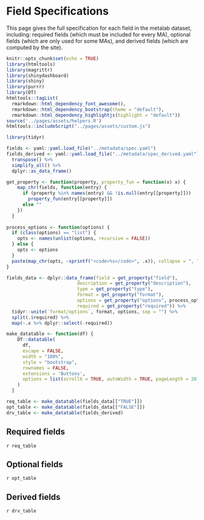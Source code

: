 # Field Specifications

This page gives the full specification for each field in the metalab dataset, including: required fields (which must be included for every MA), optional fields (which are only used for some MAs), and derived fields (which are computed by the site).

```r
knitr::opts_chunk$set(echo = TRUE)
library(htmltools)
library(magrittr)
library(shinydashboard)
library(shiny)
library(purrr)
library(DT)
htmltools::tagList(
  rmarkdown::html_dependency_font_awesome(),
  rmarkdown::html_dependency_bootstrap(theme = "default"),
  rmarkdown::html_dependency_highlightjs(highlight = "default"))
source('../pages/assets/helpers.R')
htmltools::includeScript("../pages/assets/custom.js")
```

```r
library(tidyr)

fields <- yaml::yaml.load_file("../metadata/spec.yaml")
fields_derived <- yaml::yaml.load_file("../metadata/spec_derived.yaml") %>%
  transpose() %>%
  simplify_all() %>%
  dplyr::as_data_frame()

get_property <- function(property, property_fun = function(x) x) {
    map_chr(fields, function(entry) {
      if (property %in% names(entry) && !is.null(entry[[property]]))
        property_fun(entry[[property]])
      else ""
    })
  }
  
process_options <- function(options) {
  if (class(options) == "list") {
    opts <- names(unlist(options, recursive = FALSE))
  } else {
    opts <- options
  }
  paste(map_chr(opts, ~sprintf("<code>%s</code>", .x)), collapse = ", ")
}

fields_data <- dplyr::data_frame(field = get_property("field"),
                          description = get_property("description"),
                          type = get_property("type"),
                          format = get_property("format"),
                          options = get_property("options", process_options),
                          required = get_property("required")) %>%
  tidyr::unite(`format/options`, format, options, sep = "") %>%
  split(.$required) %>%
  map(~.x %>% dplyr::select(-required))

make_datatable <- function(df) {
    DT::datatable(
      df,
      escape = FALSE,
      width = "100%",
      style = "bootstrap",
      rownames = FALSE,
      extensions = 'Buttons',
      options = list(scrollX = TRUE, autoWidth = TRUE, pageLength = 20)
    )
  }

req_table <- make_datatable(fields_data[["TRUE"]])
opt_table <- make_datatable(fields_data[["FALSE"]])
drv_table <- make_datatable(fields_derived)

```


## Required fields
`r req_table`

## Optional fields
`r opt_table`

## Derived fields 
`r drv_table`

<script>
  $(window).on('hashchange', function() {
    if (window.location.hash.indexOf("field_specs") > 0) { window.location.reload(); }
  });
</script>

